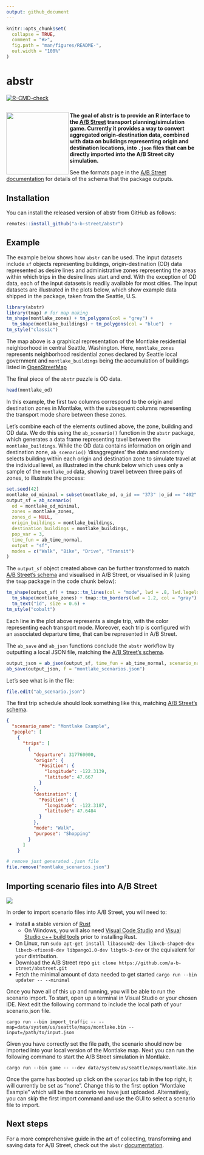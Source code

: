 ```yaml
---
output: github_document
---
```


<!-- README.md is generated from README.Rmd. Please edit that file -->

```r
knitr::opts_chunk$set(
  collapse = TRUE,
  comment = "#>",
  fig.path = "man/figures/README-",
  out.width = "100%"
)
```

# abstr

<!-- badges: start -->
[![R-CMD-check](https://github.com/a-b-street/abstr/workflows/R-CMD-check/badge.svg)](https://github.com/a-b-street/abstr/actions)
<!-- badges: end -->

<img src="https://user-images.githubusercontent.com/22789869/129973263-5fc74ae3-ed17-4155-9a8c-7f382f7796cc.png" align="left" height="164px" width="164px" margin="10%" />
--  
**The goal of abstr is to provide an R interface to the [A/B Street](https://github.com/a-b-street/abstreet#ab-street) transport planning/simulation game.
Currently it provides a way to convert aggregated origin-destination data, combined with data on buildings representing origin and destination locations, into `.json` files that can be directly imported into the A/B Street city simulation.**

See the formats page in the [A/B Street documentation](https://a-b-street.github.io/docs/tech/dev/formats/scenarios.html) for details of the schema that the package outputs.

## Installation

You can install the released version of abstr from
<!-- [CRAN](https://CRAN.R-project.org) with: -->
GitHub as follows:

```r
remotes::install_github("a-b-street/abstr")
```

## Example

The example below shows how `abstr` can be used.
The input datasets include `sf` objects representing buildings, origin-destination (OD) data represented as desire lines and administrative zones representing the areas within which trips in the desire lines start and end.
With the exception of OD data, each of the input datasets is readily available for most cities.
The input datasets are illustrated in the plots below, which show example data shipped in the package, taken from the Seattle, U.S. 

```r
library(abstr)
library(tmap) # for map making
tm_shape(montlake_zones) + tm_polygons(col = "grey") +
  tm_shape(montlake_buildings) + tm_polygons(col = "blue")  +
tm_style("classic")
```

The map above is a graphical representation of the Montlake residential neighborhood in central Seattle, Washington. Here, `montlake_zones` represents neighborhood residential zones declared by Seattle local government and `montlake_buildings` being the accumulation of buildings listed in <a link href="https://www.openstreetmap.org/#map=5/54.910/-3.432"> OpenStreetMap</a>

The final piece of the `abstr` puzzle is OD data. 

```r
head(montlake_od)
```

In this example, the first two columns correspond to the origin and destination zones in Montlake, with the subsequent columns representing the transport mode share between these zones.

Let's combine each of the elements outlined above, the zone, building and OD data.
We do this using the `ab_scenario()` function in the `abstr` package, which generates a data frame representing tavel between the `montlake_buildings`.
While the OD data contains information on origin and destination zone, `ab_scenario()` 'disaggregates' the data and randomly selects building within each origin and destination zone to simulate travel at the individual level, as illustrated in the chunk below which uses only a sample of the `montlake_od` data, showing travel between three pairs of zones, to illustrate the process:

```r
set.seed(42)
montlake_od_minimal = subset(montlake_od, o_id == "373" |o_id == "402" | o_id == "281" | o_id == "588" | o_id == "301" | o_id == "314")
output_sf = ab_scenario(
  od = montlake_od_minimal,
  zones = montlake_zones,
  zones_d = NULL,
  origin_buildings = montlake_buildings,
  destination_buildings = montlake_buildings,
  pop_var = 3,
  time_fun = ab_time_normal,
  output = "sf",
  modes = c("Walk", "Bike", "Drive", "Transit")
)
```

The `output_sf` object created above can be further transformed to match [A/B Street's schema](https://a-b-street.github.io/docs/tech/dev/formats/scenarios.html) and visualised in A/B Street, or visualised in R (using the `tmap` package in the code chunk below):

```r
tm_shape(output_sf) + tmap::tm_lines(col = "mode", lwd = .8, lwd.legeld.col = "black") +
  tm_shape(montlake_zones) + tmap::tm_borders(lwd = 1.2, col = "gray") +
  tm_text("id", size = 0.6) +
tm_style("cobalt")
```

Each line in the plot above represents a single trip, with the color representing each transport mode. Moreover, each trip is configured with an associated departure time, that can be represented in A/B Street.

The `ab_save` and `ab_json` functions conclude the `abstr` workflow by outputting a local JSON file, matching the [A/B Street's schema](https://a-b-street.github.io/docs/tech/dev/formats/scenarios.html).

```r
output_json = ab_json(output_sf, time_fun = ab_time_normal, scenario_name = "Montlake Example")
ab_save(output_json, f = "montlake_scenarios.json")
```

Let's see what is in the file:

```r
file.edit("ab_scenario.json")
```

The first trip schedule should look something like this, matching [A/B Street's schema](https://a-b-street.github.io/docs/tech/dev/formats/).

```json
{
  "scenario_name": "Montlake Example",
  "people": [
    {
      "trips": [
        {
          "departure": 317760000,
          "origin": {
            "Position": {
              "longitude": -122.3139,
              "latitude": 47.667
            }
          },
          "destination": {
            "Position": {
              "longitude": -122.3187,
              "latitude": 47.6484
            }
          },
          "mode": "Walk",
          "purpose": "Shopping"
        }
      ]
    }
```

```r
# remove just generated .json file
file.remove("montlake_scenarios.json")
```

## Importing scenario files into A/B Street
![](https://user-images.githubusercontent.com/22789869/128907563-4aa95b30-a98d-4fbc-9275-97e0b30dd227.gif)

In order to import scenario files into A/B Street, you will need to:

* Install a stable version of [Rust](https://www.rust-lang.org/tools/install)
  + On Windows, you will also need [Visual Code Studio](https://code.visualstudio.com/) and [Visual Studio c++ build tools](https://visualstudio.microsoft.com/downloads/) prior to installing Rust.
* On Linux, run `sudo apt-get install libasound2-dev libxcb-shape0-dev libxcb-xfixes0-dev libpango1.0-dev libgtk-3-dev` or the equivalent for your distribution.
* Download the A/B Street repo `git clone https://github.com/a-b-street/abstreet.git`
* Fetch the minimal amount of data needed to get started `cargo run --bin updater -- --minimal`

Once you have all of this up and running, you will be able to run the scenario import. To start, open up a terminal in Visual Studio or your chosen IDE. Next edit the following command to include the local path of your scenario.json file.
```
cargo run --bin import_traffic -- --map=data/system/us/seattle/maps/montlake.bin --input=/path/to/input.json
```

Given you have correctly set the file path, the scenario should now be imported into your local version of the Montlake map. Next you can run the following command to start the A/B Street simulation in Montlake.

```
cargo run --bin game -- --dev data/system/us/seattle/maps/montlake.bin
```  

Once the game has booted up click on the `scenarios` tab in the top right, it will currently be set as "none". Change this to the first option "Montlake Example" which will be the scenario we have just uploaded. Alternatively, you can skip the first import command and use the GUI to select a scenario file to import.


## Next steps

For a more comprehensive guide in the art of collecting, transforming and saving data for A/B Street, check out the `abstr` [documentation](https://a-b-street.github.io/abstr/).
